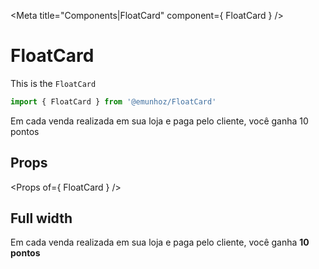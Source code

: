 

<Meta title="Components|FloatCard" component={ FloatCard } />

# FloatCard

This is the `FloatCard`

```jsx
import { FloatCard } from '@emunhoz/FloatCard'
```

<Preview withSource="open">
  <Story name="Default">
    <FloatCard imgUrl="https://www.parceiromagalu.com.br/img/icons/company.png">
      <p>Em cada venda realizada em sua loja e paga pelo cliente, você ganha 10 pontos</p>
    </FloatCard>
  </Story>
</Preview>

## Props

<Props of={ FloatCard } />

## Full width

<Preview withSource="open">
  <Story name="Block">
    <FloatCard block imgUrl="https://www.parceiromagalu.com.br/img/icons/company.png">
      Em cada venda realizada em sua loja e paga pelo cliente, você ganha <strong>10 pontos</strong>
    </FloatCard>
  </Story>
</Preview>